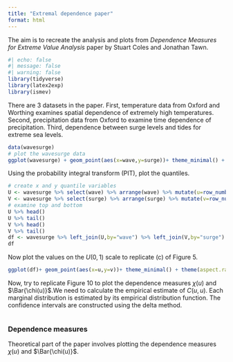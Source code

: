 ```yaml
---
title: "Extremal dependence paper"
format: html
---
```


The aim is to recreate the analysis and plots from *Dependence Measures for Extreme Value Analysis* paper by Stuart Coles and Jonathan Tawn.

```r
#| echo: false
#| message: false
#| warning: false
library(tidyverse)
library(latex2exp)
library(ismev)
```

There are $3$ datasets in the paper. First, temperature data from Oxford and Worthing examines spatial dependence of extremely high temperatures. Second, precipitation data from Oxford to examine time dependence of precipitation. Third, dependence between surge levels and tides for extreme sea levels. 

```r
data(wavesurge)
# plot the wavesurge data
ggplot(wavesurge) + geom_point(aes(x=wave,y=surge))+ theme_minimal() + theme(aspect.ratio = 1) + xlab("Wave height") + ylab("Surge level")

```
Using the probability integral transform (PIT), plot the quantiles.

```r
# create x and y quantile variables
U <- wavesurge %>% select(wave) %>% arrange(wave) %>% mutate(u=row_number()/(nrow(wavesurge)+1))
V <- wavesurge %>% select(surge) %>% arrange(surge) %>% mutate(v=row_number()/(nrow(wavesurge)+1)) 
# examine top and bottom
U %>% head()
U %>% tail()
V %>% head()
V %>% tail()
df <- wavesurge %>% left_join(U,by="wave") %>% left_join(V,by="surge")
df
```
Now plot the values on the $U(0,1)$ scale to replicate (c) of Figure $5$.

```r
ggplot(df)+ geom_point(aes(x=u,y=v))+ theme_minimal() + theme(aspect.ratio = 1) + xlab("Wave height") + ylab("Surge level")
```

Now, try to replicate Figure $10$ to plot the dependence measures $\chi(u)$ and $\Bar{\chi(u)}$.We need to calculate the empirical estimate of $C(u,u)$. Each marginal distribution is estimated by its empirical distribution function. The confidence intervals are constructed using the delta method.

```r

```

### Dependence measures

Theoretical part of the paper involves plotting the dependence measures $\chi(u)$ and $\Bar{\chi(u)}$.

```r

```

